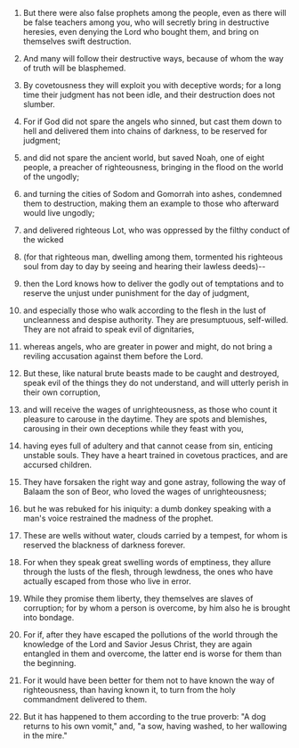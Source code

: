 
1. But there were also false prophets among the people, even as there will be false teachers among you, who will secretly bring in destructive heresies, even denying the Lord who bought them, and bring on themselves swift destruction.

2. And many will follow their destructive ways, because of whom the way of truth will be blasphemed.

3. By covetousness they will exploit you with deceptive words; for a long time their judgment has not been idle, and their destruction does not slumber.

4. For if God did not spare the angels who sinned, but cast them down to hell and delivered them into chains of darkness, to be reserved for judgment;

5. and did not spare the ancient world, but saved Noah, one of eight people, a preacher of righteousness, bringing in the flood on the world of the ungodly;

6. and turning the cities of Sodom and Gomorrah into ashes, condemned them to destruction, making them an example to those who afterward would live ungodly;

7. and delivered righteous Lot, who was oppressed by the filthy conduct of the wicked

8. (for that righteous man, dwelling among them, tormented his righteous soul from day to day by seeing and hearing their lawless deeds)--

9. then the Lord knows how to deliver the godly out of temptations and to reserve the unjust under punishment for the day of judgment,

10. and especially those who walk according to the flesh in the lust of uncleanness and despise authority. They are presumptuous, self-willed. They are not afraid to speak evil of dignitaries,

11. whereas angels, who are greater in power and might, do not bring a reviling accusation against them before the Lord.

12. But these, like natural brute beasts made to be caught and destroyed, speak evil of the things they do not understand, and will utterly perish in their own corruption,

13. and will receive the wages of unrighteousness, as those who count it pleasure to carouse in the daytime. They are spots and blemishes, carousing in their own deceptions while they feast with you,

14. having eyes full of adultery and that cannot cease from sin, enticing unstable souls. They have a heart trained in covetous practices, and are accursed children.

15. They have forsaken the right way and gone astray, following the way of Balaam the son of Beor, who loved the wages of unrighteousness;

16. but he was rebuked for his iniquity: a dumb donkey speaking with a man's voice restrained the madness of the prophet.

17. These are wells without water, clouds carried by a tempest, for whom is reserved the blackness of darkness forever.

18. For when they speak great swelling words of emptiness, they allure through the lusts of the flesh, through lewdness, the ones who have actually escaped from those who live in error.

19. While they promise them liberty, they themselves are slaves of corruption; for by whom a person is overcome, by him also he is brought into bondage.

20. For if, after they have escaped the pollutions of the world through the knowledge of the Lord and Savior Jesus Christ, they are again entangled in them and overcome, the latter end is worse for them than the beginning.

21. For it would have been better for them not to have known the way of righteousness, than having known it, to turn from the holy commandment delivered to them.

22. But it has happened to them according to the true proverb: "A dog returns to his own vomit," and, "a sow, having washed, to her wallowing in the mire."


